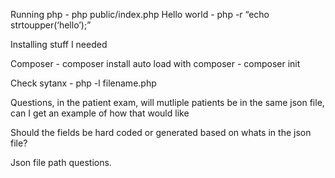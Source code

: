 Running php - php public/index.php
Hello world - php -r "echo strtoupper('hello');"

Installing stuff I needed 

Composer - composer install
auto load with composer - composer init


Check sytanx - php -l filename.php


Questions, in the patient exam, will mutliple patients be in the same json file, can I get an example of how that would like

Should the fields be hard coded or generated based on whats in the json file?

Json file path questions.

